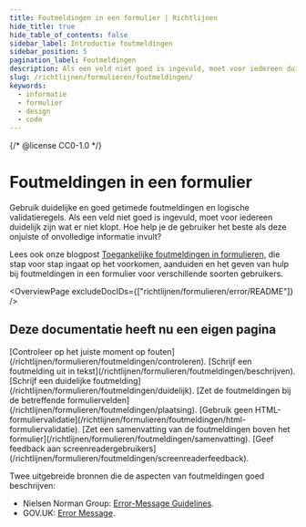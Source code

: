 ```yaml
---
title: Foutmeldingen in een formulier | Richtlijnen
hide_title: true
hide_table_of_contents: false
sidebar_label: Introductie foutmeldingen
sidebar_position: 5
pagination_label: Foutmeldingen
description: Als een veld niet goed is ingevuld, moet voor iedereen duidelijk zijn wat er niet klopt. Hoe help je de gebruiker het beste als die onjuiste of onvolledige informatie invult?
slug: /richtlijnen/formulieren/foutmeldingen/
keywords:
  - informatie
  - formulier
  - design
  - code
---
```


{/* @license CC0-1.0 */}


# Foutmeldingen in een formulier

Gebruik duidelijke en goed getimede foutmeldingen en logische validatieregels. Als een veld niet goed is ingevuld, moet voor iedereen duidelijk zijn wat er niet klopt. Hoe help je de gebruiker het beste als deze onjuiste of onvolledige informatie invult?

Lees ook onze blogpost [Toegankelijke foutmeldingen in formulieren](/blog/toegankelijke-foutmeldingen-formulieren), die stap voor stap ingaat op het voorkomen, aanduiden en het geven van hulp bij foutmeldingen in een formulier voor verschillende soorten gebruikers.

<OverviewPage excludeDocIDs={["richtlijnen/formulieren/error/README"]} />

## Deze documentatie heeft nu een eigen pagina

<FragmentRedirect id="controleer-op-het-juiste-moment-op-fouten">
  [Controleer op het juiste moment op fouten](/richtlijnen/formulieren/foutmeldingen/controleren).
</FragmentRedirect>
<FragmentRedirect id="schrijf-een-foutmelding-uit-in-tekst">
  [Schrijf een foutmelding uit in tekst](/richtlijnen/formulieren/foutmeldingen/beschrijven).
</FragmentRedirect>
<FragmentRedirect id="schrijf-een-duidelijke-foutmelding">
  [Schrijf een duidelijke foutmelding](/richtlijnen/formulieren/foutmeldingen/duidelijk).
</FragmentRedirect>
<FragmentRedirect id="zet-de-foutmeldingen-bij-de-betreffende-formuliervelden">
  [Zet de foutmeldingen bij de betreffende formuliervelden](/richtlijnen/formulieren/foutmeldingen/plaatsing).
</FragmentRedirect>
<FragmentRedirect id="gebruik-geen-html-formuliervalidatie">
  [Gebruik geen HTML-formuliervalidatie](/richtlijnen/formulieren/foutmeldingen/html-formuliervalidatie).
</FragmentRedirect>
<FragmentRedirect id="zet-een-samenvatting-van-de-foutmeldingen-boven-het-formulier">
  [Zet een samenvatting van de foutmeldingen boven het formulier](/richtlijnen/formulieren/foutmeldingen/samenvatting).
</FragmentRedirect>
<FragmentRedirect id="geef-feedback-aan-screenreadergebruikers">
  [Geef feedback aan screenreadergebruikers](/richtlijnen/formulieren/foutmeldingen/screenreaderfeedback).
</FragmentRedirect>

Twee uitgebreide bronnen die de aspecten van foutmeldingen goed beschrijven:

- Nielsen Norman Group: [<span lang="en">Error-Message Guidelines</span>](https://www.nngroup.com/articles/error-message-guidelines/).
- GOV.UK: [<span lang="en">Error Message</span>](https://design-system.service.gov.uk/components/error-message/).

<FooterInfo />
